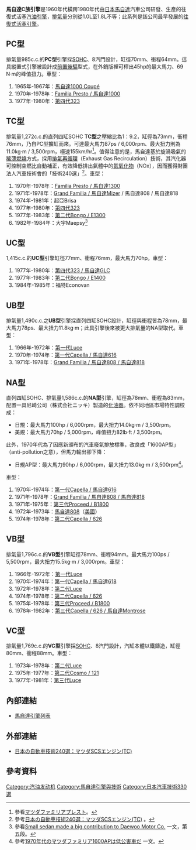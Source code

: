 '''馬自達C族引擎'''是1960年代橫跨1980年代由[[日本|日本]][[馬自達|馬自達]]汽車公司研發、生產的往復式活塞[[汽油引擎|汽油引擎]]，[[排氣量|排氣量]]分別從1.0L至1.8L不等；此系列是該公司最早發展的[[往復式發動機|往復式活塞引擎]]。

== PC型 ==
排氣量985c.c.的'''PC型'''引擎採[[頂置凸輪軸#單頂置凸輪軸（SOHC）|SOHC]]、8汽門設計，缸徑70mm、衝程64mm。這具縱置式引擎被設計成[[前置後驅|前置後驅]]型式，在外銷版裡可榨出45hp的最大馬力、69 N·m的峰值扭力。車型：
# 1965年-1967年：[[馬自達323#第一代（1963年-1968年）|馬自達1000 Coupé]]
# 1970年-1978年：[[馬自達323#第二代（1967年-1978年）|Familia Presto / 馬自達1000]]
# 1977年-1980年：[[馬自達323#第四代（1977年-1980年）|第四代323]]

== TC型 ==
排氣量1,272c.c.的直列四缸SOHC '''TC型'''之壓縮比為1：9.2，缸徑為73mm，衝程76mm，乃自PC型擴缸而來。可達最大馬力87ps / 6,000rpm、最大扭力則為11.0kg·m / 3,500rpm，極速155km/hr<ref>參看{{ja}}[http://www.spacecatalog.biz/mazda/245_1.html マツダファミリアプレスト]{{Dead link|date=2020年2月 |bot=InternetArchiveBot |fix-attempted=yes }}。</ref>。值得注意的是，馬自達基於旋渦吸氣的[[稀薄燃燒|稀薄燃燒]]方式，採用[[排氣再循環|排氣再循環]]（Exhaust Gas Recirculation）技術，其汽化器可控制空燃比自動補正，有效降低排出氣體中的[[氮氧化物|氮氧化物]]（NOx），因而獲得財團法人汽車技術會的「技術240選」<ref>參考{{ja}}[http://www.jsae.or.jp/autotech/data/9-8.html 日本の自動車技術240選：マツダSCSエンジン(TC)] {{Wayback|url=http://www.jsae.or.jp/autotech/data/9-8.html |date=20130310182952 }}。</ref>。車型：
# 1970年-1978年：[[馬自達323#第二代（1967年-1978年）|Familia Presto / 馬自達1300]]
# 1971年-1978年：[[馬自達Grand_Familia|Grand Familia / 馬自達Mizer]] / 馬自達808 / 馬自達818
# 1974年-1981年：起亞Brisa
# 1977年-1980年：[[馬自達323#第四代（1977年-1980年）|第四代323]]
# 1977年-1983年：[[馬自達Bongo#第二代（BA2型_1977年至1983年）|第二代Bongo / E1300]]
# 1982年-1984年：大宇Maepsy<ref>參看{{en}}[http://joongangdaily.joins.com/article/view.asp?aid=2913903 Small sedan made a big contribution to Daewoo Motor Co.] {{Wayback|url=http://joongangdaily.joins.com/article/view.asp?aid=2913903 |date=20110120045807 }}一文，第五段。</ref>

== UC型 ==
1,415c.c.的'''UC型'''引擎缸徑77mm、衝程76mm，最大馬力70hp。車型：
# 1977年-1980年：[[馬自達323#第四代（1977年-1980年）|第四代323 / 馬自達GLC]]
# 1977年-1983年：[[馬自達Bongo#第二代（BA2型_1977年至1983年）|第二代Bongo / E1400]]
# 1984年-1985年：福特Econovan

== UB型 ==
排氣量1,490c.c.之'''UB型'''引擎採直列四缸SOHC設計，缸徑與衝程皆為78mm，最大馬力78ps、最大扭力11.8kg·m；此具引擎後來被更大排氣量的NA型取代。車型：
# 1966年-1972年：[[馬自達Luce#第一代（1966年-1972年）|第一代Luce]]
# 1970年-1974年：[[馬自達626#第一代（SNA/S122A系　1970年-1974年）|第一代Capella / 馬自達616]]
# 1971年-1978年：[[馬自達Grand_Familia|Grand Familia / 馬自達808 / 馬自達818]]

== NA型 ==
直列四缸SOHC、排氣量1,586c.c.的'''NA型'''引擎，缸徑為78mm、衝程為83mm，配置一具尼崎公司（{{ja}}株式会社ニッキ）製造的[[化油器|化油器]]。依不同地區市場特性調校成：
* 日規：最大馬力100hp / 6,000rpm，最大扭力14.0kg·m / 3,500rpm。
* 美規：最大馬力70hp / 5,000rpm，峰值扭力82lb·ft / 3,500rpm。

此外，1970年代為了因應新頒布的汽車廢氣排放標準，改良成「1600AP型」（anti-pollution之意），但馬力輸出卻下降：
* 日規AP型：最大馬力90hp / 6,000rpm，最大扭力13.0kg·m / 3,500rpm<ref>參考{{ja}}[http://www.spacecatalog.biz/mazda/244_1.html 1970年代のマツダファミリア1600APは低公害車だ] {{Wayback|url=http://www.spacecatalog.biz/mazda/244_1.html |date=20120317185311 }}一文。</ref>。
車型：
# 1970年-1974年：[[馬自達626#第一代（SNA/S122A系　1970年-1974年）|第一代Capella / 馬自達616]]
# 1971年-1978年：[[馬自達Grand_Familia|Grand Familia / 馬自達808 / 馬自達818]] 
# 1971年-1975年：[[馬自達B系列#第三代（1971年-1978年）|第三代Proceed / B1800]]
# 1972年-1973年：[[馬自達323#第三代（1973年-1977年）|馬自達808]]（[[美國|美國]]）
# 1974年-1978年：[[馬自達626#第二代（CB125系　1974年-1978年）|第二代Capella / 626]]

== VB型 ==
排氣量1,796c.c.的'''VB型'''引擎缸徑78mm、衝程94mm。最大馬力100ps / 5,500rpm，最大扭力15.5kg·m / 3,000rpm。車型：
# 1966年-1972年：[[馬自達Luce#第一代（1966年-1972年）|第一代Luce]]
# 1970年-1974年：[[馬自達626#第一代（SNA/S122A系　1970年-1974年）|第一代Capella / 馬自達618]]
# 1972年-1978年：[[馬自達Luce#第二代（1972年-1978年）|第二代Luce]]
# 1974年-1978年：[[馬自達626#第二代（CB125系　1974年-1978年）|第二代Capella / 626]]
# 1975年-1978年：[[馬自達B系列#第三代（1971年-1978年）|第三代Proceed / B1800]]
# 1978年-1982年：[[馬自達626#第三代（CB系　1978年-1982年）|第三代Capella / 626 / 馬自達Montrose]]

== VC型 ==
排氣量1,769c.c.的'''VC型'''引擎採[[頂置凸輪軸#單頂置凸輪軸（SOHC）|SOHC]]、8汽門設計，汽缸本體以鐵鑄造，缸徑80mm、衝程88mm。車型：
# 1973年-1978年：[[馬自達Luce#第二代（1972年-1978年）|第二代Luce]]
# 1975年-1977年：[[馬自達Cosmo#第二代（CD系_1975年-1981年）|第二代Cosmo / 121]]
# 1977年-1981年：[[馬自達Luce#第三代（1977年-1981年）|第三代Luce]]

== 內部連結 ==
* [[馬自達引擎列表|馬自達引擎列表]]

== 外部連結 ==
* {{ja}}[https://web.archive.org/web/20130310182952/http://jsae.or.jp/autotech/data/9-8.html 日本の自動車技術240選：マツダSCSエンジン(TC)]

== 參考資料 ==
{{Reflist}}

[[Category:汽油发动机|Category:汽油发动机]]
[[Category:馬自達引擎與技術|Category:馬自達引擎與技術]]
[[Category:日本汽車技術330選|Category:日本汽車技術330選]]